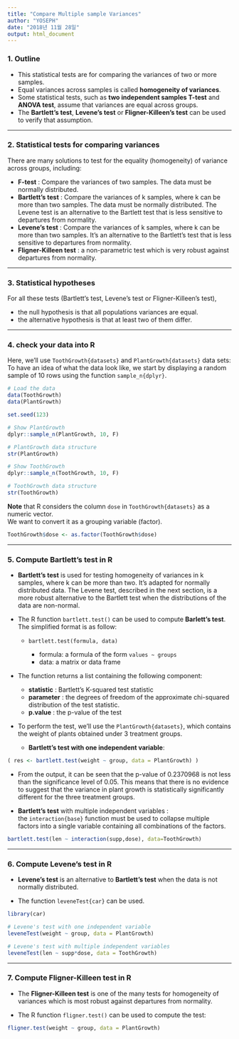 ```yaml
---
title: "Compare Multiple sample Variances"
author: "YOSEPH"
date: "2018년 11월 28일"
output: html_document
---
```


### 1. Outline

  - This statistical tests are for comparing the variances of two or more samples. 
  - Equal variances across samples is called **homogeneity of variances**.
  - Some statistical tests, such as **two independent samples T-test** and **ANOVA test**, assume that variances are equal across groups. 
  - The **Bartlett’s test**, **Levene’s test** or **Fligner-Killeen’s test** can be used to verify that assumption.

***

### 2. Statistical tests for comparing variances

There are many solutions to test for the equality (homogeneity) of variance across groups, including:

  - **F-test** : Compare the variances of two samples. The data must be normally distributed.
  -  **Bartlett’s test** : Compare the variances of k samples, where k can be more than two samples. The data must be normally distributed. The Levene test is an alternative to the Bartlett test that is less sensitive to departures from normality.
  - **Levene’s test** : Compare the variances of k samples, where k can be more than two samples. It’s an alternative to the Bartlett’s test that is less sensitive to departures from normality.
  - **Fligner-Killeen test** : a non-parametric test which is very robust against departures from normality.

***

### 3. Statistical hypotheses

For all these tests (Bartlett’s test, Levene’s test or Fligner-Killeen’s test),

  - the null hypothesis is that all populations variances are equal.
  - the alternative hypothesis is that at least two of them differ.

***

### 4. check your data into R

Here, we’ll use `ToothGrowth{datasets}` and `PlantGrowth{datasets}` data sets:  
  To have an idea of what the data look like, we start by displaying a random sample of 10 rows using the function `sample_n{dplyr}`.
    
```r
# Load the data
data(ToothGrowth)
data(PlantGrowth)
```

```r
set.seed(123)

# Show PlantGrowth
dplyr::sample_n(PlantGrowth, 10, F)
```

```r
# PlantGrowth data structure
str(PlantGrowth)
```

```r
# Show ToothGrowth
dplyr::sample_n(ToothGrowth, 10, F)
```

```r
# ToothGrowth data structure
str(ToothGrowth)
```
  
**Note** that R considers the column `dose` in `ToothGrowth{datasets}` as a numeric vector.  
We want to convert it as a grouping variable (factor).

```r
ToothGrowth$dose <- as.factor(ToothGrowth$dose)
```

***

### 5. Compute Bartlett’s test in R

  - **Bartlett’s test** is used for testing homogeneity of variances in k samples, where k can be more than two. It’s adapted for normally distributed data. The Levene test, described in the next section, is a more robust alternative to the Bartlett test when the distributions of the data are non-normal.
  
  - The R function `bartlett.test()` can be used to compute **Barlett’s test**. The simplified format is as follow:

    + `bartlett.test(formula, data)`
  
        + formula: a formula of the form `values ~ groups`
        + data: a matrix or data frame

  - The function returns a list containing the following component:
    + **statistic** : Bartlett’s K-squared test statistic
    + **parameter** : the degrees of freedom of the approximate chi-squared distribution of the test statistic.
    + **p.value**   : the p-value of the test
<p/>

  - To perform the test, we’ll use the `PlantGrowth{datasets}`, which contains the weight of plants obtained under 3 treatment groups.
  
    + **Bartlett’s test with one independent variable**:
    
```r
( res <- bartlett.test(weight ~ group, data = PlantGrowth) )
```
  - From the output, it can be seen that the p-value of 0.2370968 is not less than the significance level of 0.05. This means that there is no evidence to suggest that the variance in plant growth is statistically significantly different for the three treatment groups.   
      
  - **Bartlett’s test** with multiple independent variables :  
  the `interaction{base}` function must be used to collapse multiple factors into a single variable containing all combinations of the factors.
      
```r
bartlett.test(len ~ interaction(supp,dose), data=ToothGrowth)
```

***

### 6. Compute Levene’s test in R

  - **Levene’s test** is an alternative to **Bartlett’s test** when the data is not normally distributed.
  
  - The function `leveneTest{car}` can be used.
  
```r
library(car)

# Levene's test with one independent variable
leveneTest(weight ~ group, data = PlantGrowth)
```

```r
# Levene's test with multiple independent variables
leveneTest(len ~ supp*dose, data = ToothGrowth)
```

***

### 7. Compute Fligner-Killeen test in R

  - The **Fligner-Killeen test** is one of the many tests for homogeneity of variances which is most robust against departures from normality.
  
  - The R function `fligner.test()` can be used to compute the test:
  
```r
fligner.test(weight ~ group, data = PlantGrowth)
```
